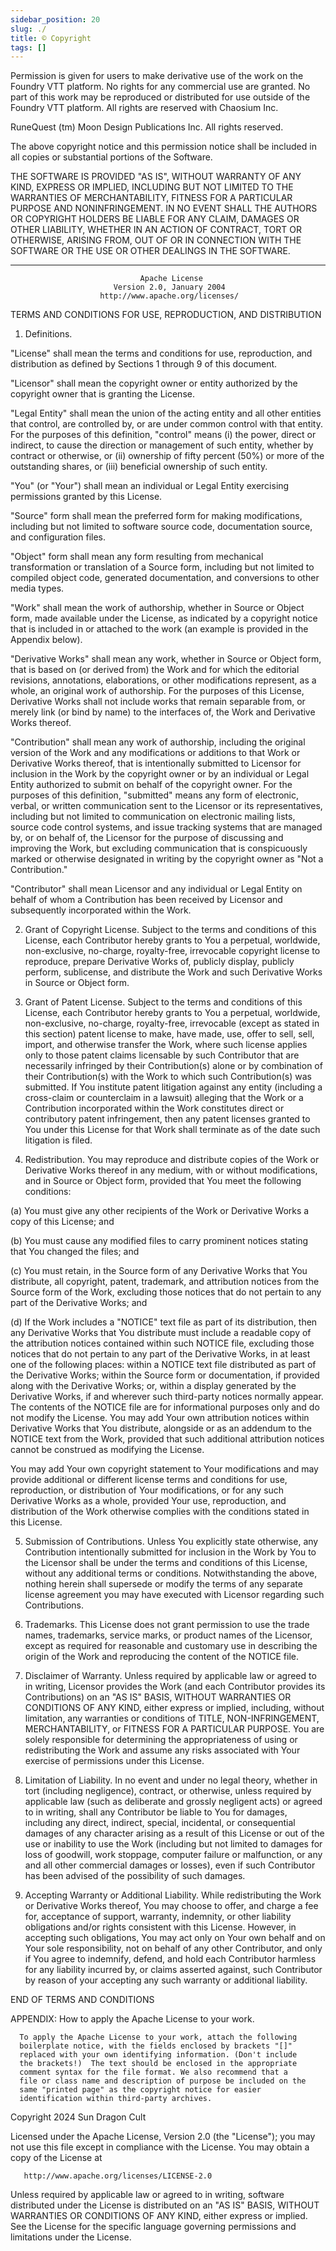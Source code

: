 ```yaml
---
sidebar_position: 20
slug: ./
title: © Copyright
tags: []
---
```


Permission is given for users to make derivative use of the work on the Foundry VTT platform. No
rights for any commercial use are granted. No part of this work may be reproduced or distributed for
use outside of the Foundry VTT platform. All rights are reserved with Chaosium Inc.

RuneQuest (tm) Moon Design Publications Inc. All rights reserved.

The above copyright notice and this permission notice shall be included in all copies or substantial
portions of the Software.

THE SOFTWARE IS PROVIDED "AS IS", WITHOUT WARRANTY OF ANY KIND, EXPRESS OR IMPLIED, INCLUDING BUT
NOT LIMITED TO THE WARRANTIES OF MERCHANTABILITY, FITNESS FOR A PARTICULAR PURPOSE AND
NONINFRINGEMENT. IN NO EVENT SHALL THE AUTHORS OR COPYRIGHT HOLDERS BE LIABLE FOR ANY CLAIM, DAMAGES
OR OTHER LIABILITY, WHETHER IN AN ACTION OF CONTRACT, TORT OR OTHERWISE, ARISING FROM, OUT OF OR IN
CONNECTION WITH THE SOFTWARE OR THE USE OR OTHER DEALINGS IN THE SOFTWARE.

---

                                 Apache License
                           Version 2.0, January 2004
                        http://www.apache.org/licenses/

TERMS AND CONDITIONS FOR USE, REPRODUCTION, AND DISTRIBUTION

1.  Definitions.

"License" shall mean the terms and conditions for use, reproduction, and distribution as defined by
Sections 1 through 9 of this document.

"Licensor" shall mean the copyright owner or entity authorized by the copyright owner that is
granting the License.

"Legal Entity" shall mean the union of the acting entity and all other entities that control, are
controlled by, or are under common control with that entity. For the purposes of this definition,
"control" means (i) the power, direct or indirect, to cause the direction or management of such
entity, whether by contract or otherwise, or (ii) ownership of fifty percent (50%) or more of the
outstanding shares, or (iii) beneficial ownership of such entity.

"You" (or "Your") shall mean an individual or Legal Entity exercising permissions granted by this
License.

"Source" form shall mean the preferred form for making modifications, including but not limited to
software source code, documentation source, and configuration files.

"Object" form shall mean any form resulting from mechanical transformation or translation of a
Source form, including but not limited to compiled object code, generated documentation, and
conversions to other media types.

"Work" shall mean the work of authorship, whether in Source or Object form, made available under the
License, as indicated by a copyright notice that is included in or attached to the work (an example
is provided in the Appendix below).

"Derivative Works" shall mean any work, whether in Source or Object form, that is based on (or
derived from) the Work and for which the editorial revisions, annotations, elaborations, or other
modifications represent, as a whole, an original work of authorship. For the purposes of this
License, Derivative Works shall not include works that remain separable from, or merely link (or
bind by name) to the interfaces of, the Work and Derivative Works thereof.

"Contribution" shall mean any work of authorship, including the original version of the Work and any
modifications or additions to that Work or Derivative Works thereof, that is intentionally submitted
to Licensor for inclusion in the Work by the copyright owner or by an individual or Legal Entity
authorized to submit on behalf of the copyright owner. For the purposes of this definition,
"submitted" means any form of electronic, verbal, or written communication sent to the Licensor or
its representatives, including but not limited to communication on electronic mailing lists, source
code control systems, and issue tracking systems that are managed by, or on behalf of, the Licensor
for the purpose of discussing and improving the Work, but excluding communication that is
conspicuously marked or otherwise designated in writing by the copyright owner as "Not a
Contribution."

"Contributor" shall mean Licensor and any individual or Legal Entity on behalf of whom a
Contribution has been received by Licensor and subsequently incorporated within the Work.

2.  Grant of Copyright License. Subject to the terms and conditions of this License, each
    Contributor hereby grants to You a perpetual, worldwide, non-exclusive, no-charge, royalty-free,
    irrevocable copyright license to reproduce, prepare Derivative Works of, publicly display,
    publicly perform, sublicense, and distribute the Work and such Derivative Works in Source or
    Object form.

3.  Grant of Patent License. Subject to the terms and conditions of this License, each Contributor
    hereby grants to You a perpetual, worldwide, non-exclusive, no-charge, royalty-free, irrevocable
    (except as stated in this section) patent license to make, have made, use, offer to sell, sell,
    import, and otherwise transfer the Work, where such license applies only to those patent claims
    licensable by such Contributor that are necessarily infringed by their Contribution(s) alone or
    by combination of their Contribution(s) with the Work to which such Contribution(s) was
    submitted. If You institute patent litigation against any entity (including a cross-claim or
    counterclaim in a lawsuit) alleging that the Work or a Contribution incorporated within the Work
    constitutes direct or contributory patent infringement, then any patent licenses granted to You
    under this License for that Work shall terminate as of the date such litigation is filed.

4.  Redistribution. You may reproduce and distribute copies of the Work or Derivative Works thereof
    in any medium, with or without modifications, and in Source or Object form, provided that You
    meet the following conditions:

(a) You must give any other recipients of the Work or Derivative Works a copy of this License; and

(b) You must cause any modified files to carry prominent notices stating that You changed the files;
and

(c) You must retain, in the Source form of any Derivative Works that You distribute, all copyright,
patent, trademark, and attribution notices from the Source form of the Work, excluding those notices
that do not pertain to any part of the Derivative Works; and

(d) If the Work includes a "NOTICE" text file as part of its distribution, then any Derivative Works
that You distribute must include a readable copy of the attribution notices contained within such
NOTICE file, excluding those notices that do not pertain to any part of the Derivative Works, in at
least one of the following places: within a NOTICE text file distributed as part of the Derivative
Works; within the Source form or documentation, if provided along with the Derivative Works; or,
within a display generated by the Derivative Works, if and wherever such third-party notices
normally appear. The contents of the NOTICE file are for informational purposes only and do not
modify the License. You may add Your own attribution notices within Derivative Works that You
distribute, alongside or as an addendum to the NOTICE text from the Work, provided that such
additional attribution notices cannot be construed as modifying the License.

You may add Your own copyright statement to Your modifications and may provide additional or
different license terms and conditions for use, reproduction, or distribution of Your modifications,
or for any such Derivative Works as a whole, provided Your use, reproduction, and distribution of
the Work otherwise complies with the conditions stated in this License.

5.  Submission of Contributions. Unless You explicitly state otherwise, any Contribution
    intentionally submitted for inclusion in the Work by You to the Licensor shall be under the
    terms and conditions of this License, without any additional terms or conditions.
    Notwithstanding the above, nothing herein shall supersede or modify the terms of any separate
    license agreement you may have executed with Licensor regarding such Contributions.

6.  Trademarks. This License does not grant permission to use the trade names, trademarks, service
    marks, or product names of the Licensor, except as required for reasonable and customary use in
    describing the origin of the Work and reproducing the content of the NOTICE file.

7.  Disclaimer of Warranty. Unless required by applicable law or agreed to in writing, Licensor
    provides the Work (and each Contributor provides its Contributions) on an "AS IS" BASIS, WITHOUT
    WARRANTIES OR CONDITIONS OF ANY KIND, either express or implied, including, without limitation,
    any warranties or conditions of TITLE, NON-INFRINGEMENT, MERCHANTABILITY, or FITNESS FOR A
    PARTICULAR PURPOSE. You are solely responsible for determining the appropriateness of using or
    redistributing the Work and assume any risks associated with Your exercise of permissions under
    this License.

8.  Limitation of Liability. In no event and under no legal theory, whether in tort (including
    negligence), contract, or otherwise, unless required by applicable law (such as deliberate and
    grossly negligent acts) or agreed to in writing, shall any Contributor be liable to You for
    damages, including any direct, indirect, special, incidental, or consequential damages of any
    character arising as a result of this License or out of the use or inability to use the Work
    (including but not limited to damages for loss of goodwill, work stoppage, computer failure or
    malfunction, or any and all other commercial damages or losses), even if such Contributor has
    been advised of the possibility of such damages.

9.  Accepting Warranty or Additional Liability. While redistributing the Work or Derivative Works
    thereof, You may choose to offer, and charge a fee for, acceptance of support, warranty,
    indemnity, or other liability obligations and/or rights consistent with this License. However,
    in accepting such obligations, You may act only on Your own behalf and on Your sole
    responsibility, not on behalf of any other Contributor, and only if You agree to indemnify,
    defend, and hold each Contributor harmless for any liability incurred by, or claims asserted
    against, such Contributor by reason of your accepting any such warranty or additional liability.

END OF TERMS AND CONDITIONS

APPENDIX: How to apply the Apache License to your work.

      To apply the Apache License to your work, attach the following
      boilerplate notice, with the fields enclosed by brackets "[]"
      replaced with your own identifying information. (Don't include
      the brackets!)  The text should be enclosed in the appropriate
      comment syntax for the file format. We also recommend that a
      file or class name and description of purpose be included on the
      same "printed page" as the copyright notice for easier
      identification within third-party archives.

Copyright 2024 Sun Dragon Cult

Licensed under the Apache License, Version 2.0 (the "License"); you may not use this file except in
compliance with the License. You may obtain a copy of the License at

       http://www.apache.org/licenses/LICENSE-2.0

Unless required by applicable law or agreed to in writing, software distributed under the License is
distributed on an "AS IS" BASIS, WITHOUT WARRANTIES OR CONDITIONS OF ANY KIND, either express or
implied. See the License for the specific language governing permissions and limitations under the
License.
